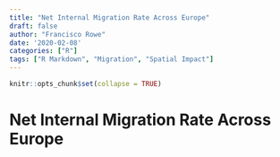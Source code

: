 ```yaml
---
title: "Net Internal Migration Rate Across Europe"
draft: false
author: "Francisco Rowe"
date: '2020-02-08'
categories: ["R"]
tags: ["R Markdown", "Migration", "Spatial Impact"]
---
```


```r
knitr::opts_chunk$set(collapse = TRUE)
```

# Net Internal Migration Rate Across Europe